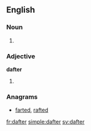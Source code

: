 ==English==

===Noun===
{{en-noun}}

# {{context|archaic}} {{alternative spelling of|daughter}}

===Adjective===
'''dafter'''

# {{comparative of|daft}}

===Anagrams===
* [[farted#English|farted]], [[rafted#English|rafted]]

[[fr:dafter]]
[[simple:dafter]]
[[sv:dafter]]
